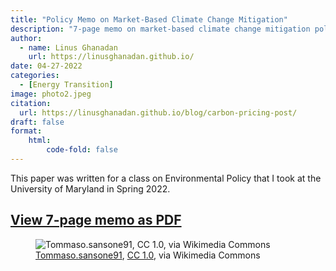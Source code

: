 ```yaml
---
title: "Policy Memo on Market-Based Climate Change Mitigation"
description: "7-page memo on market-based climate change mitigation policies. After comparing different approaches from around the world, the memo recommends for the U.S. to adopt a federal cap-and-trade system for the electricity generation sector and a federal tax on GHG emissions from industrial buildings, transportation fuels, fuels used for heating and cooling, and imported goods."
author: 
  - name: Linus Ghanadan
    url: https://linusghanadan.github.io/
date: 04-27-2022
categories:
  - [Energy Transition]
image: photo2.jpeg
citation:
  url: https://linusghanadan.github.io/blog/carbon-pricing-post/
draft: false
format:
    html:
        code-fold: false
---
```


This paper was written for a class on Environmental Policy that I took at the University of Maryland in Spring 2022.

## [View 7-page memo as PDF](carbon-pricing.pdf)

![[Tommaso.sansone91](https://commons.wikimedia.org/wiki/File:Carbon_tax_icon_-_carbon_pricing.png), [CC 1.0](https://creativecommons.org/publicdomain/zero/1.0/deed.en), via Wikimedia Commons](photo2.jpeg)
